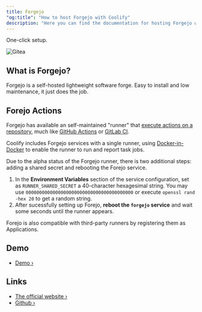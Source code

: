 ```yaml
---
title: Forgejo
"og:title": "How to host Forgejo with Coolify"
description: "Here you can find the documentation for hosting Forgejo with Coolify."
---
```


<Check>One-click setup.</Check>

![Gitea](https://forgejo.org/images/forgejo-wordmark.svg)

## What is Forgejo?

Forgejo is a self-hosted lightweight software forge. Easy to install and low maintenance, it just does the job.

## Forejo Actions

Forgejo has available an self-maintained "runner" that [execute actions on a repository](https://forgejo.org/docs/latest/user/actions/), much like [GitHub Actions](https://docs.github.com/en/actions) or [GitLab CI](https://docs.gitlab.com/ee/ci/index.html).

Coolify includes Forgejo services with a single runner, using [Docker-in-Docker](https://hub.docker.com/_/docker) to enable the runner to run and report task jobs.

Due to the alpha status of the Forgejo runner, there is two additional steps: adding a shared secret and rebooting the Forejo service.

1. In the **Environment Variables** section of the service configuration, set as `RUNNER_SHARED_SECRET` a 40-character hexagesimal string. You may use `0000000000000000000000000000000000000000` or execute `openssl rand -hex 20` to get a random string.
2. After sucessfully setting up Forejo, **reboot the `forgejo` service** and wait some seconds until the runner appears.

Forejo is also compatible with third-party runners by registering them as Applications.

## Demo

- [Demo ›](https://next.forgejo.org/)

## Links

- [The official website ›](https://forgejo.org/)
- [Github ›](https://codeberg.org/forgejo/forgejo)
